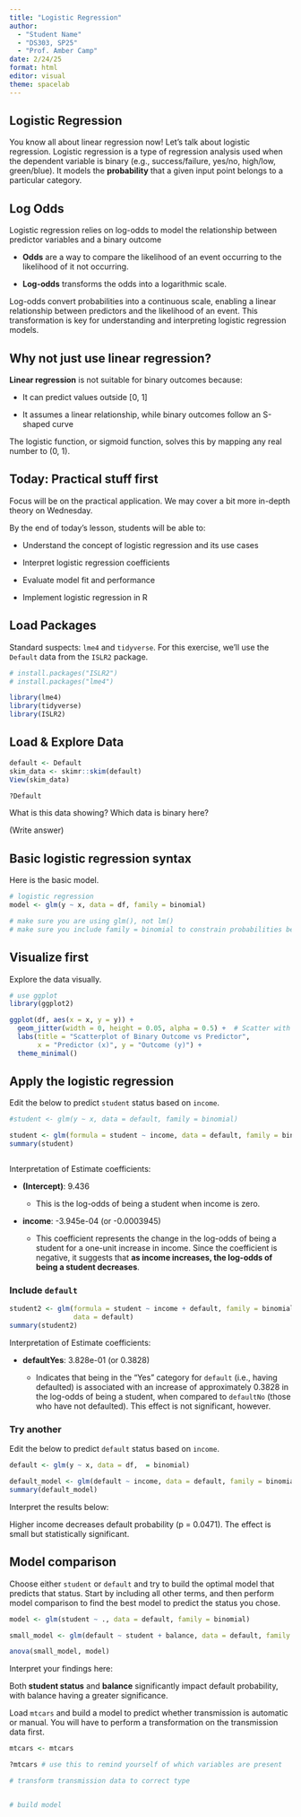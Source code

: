 ```yaml
---
title: "Logistic Regression"
author: 
  - "Student Name"
  - "DS303, SP25"
  - "Prof. Amber Camp"
date: 2/24/25
format: html
editor: visual
theme: spacelab
---
```


## Logistic Regression

You know all about linear regression now! Let's talk about logistic regression. Logistic regression is a type of regression analysis used when the dependent variable is binary (e.g., success/failure, yes/no, high/low, green/blue). It models the **probability** that a given input point belongs to a particular category.

## Log Odds

Logistic regression relies on log-odds to model the relationship between predictor variables and a binary outcome

-   **Odds** are a way to compare the likelihood of an event occurring to the likelihood of it not occurring.

-   **Log-odds** transforms the odds into a logarithmic scale.

Log-odds convert probabilities into a continuous scale, enabling a linear relationship between predictors and the likelihood of an event. This transformation is key for understanding and interpreting logistic regression models.

## Why not just use linear regression?

**Linear regression** is not suitable for binary outcomes because:

-   It can predict values outside \[0, 1\]

-   It assumes a linear relationship, while binary outcomes follow an S-shaped curve

The logistic function, or sigmoid function, solves this by mapping any real number to (0, 1).

## Today: Practical stuff first

Focus will be on the practical application. We may cover a bit more in-depth theory on Wednesday.

By the end of today's lesson, students will be able to:

-   Understand the concept of logistic regression and its use cases

-   Interpret logistic regression coefficients

-   Evaluate model fit and performance

-   Implement logistic regression in R

## Load Packages

Standard suspects: `lme4` and `tidyverse`. For this exercise, we'll use the `Default` data from the `ISLR2` package.

```r
# install.packages("ISLR2")
# install.packages("lme4")

library(lme4)
library(tidyverse)
library(ISLR2)
```

## Load & Explore Data

```r
default <- Default
skim_data <- skimr::skim(default)
View(skim_data)

?Default
```

What is this data showing? Which data is binary here?

(Write answer)

## Basic logistic regression syntax

Here is the basic model.

```r
# logistic regression
model <- glm(y ~ x, data = df, family = binomial)

# make sure you are using glm(), not lm()
# make sure you include family = binomial to constrain probabilities between 0 and 1 and transform the probabilities to the log-odds scale.
```

## Visualize first

Explore the data visually.

```r
# use ggplot
library(ggplot2)

ggplot(df, aes(x = x, y = y)) +
  geom_jitter(width = 0, height = 0.05, alpha = 0.5) +  # Scatter with slight jitter
  labs(title = "Scatterplot of Binary Outcome vs Predictor",
       x = "Predictor (x)", y = "Outcome (y)") +
  theme_minimal()

```

## Apply the logistic regression

Edit the below to predict `student` status based on `income`.

```r
#student <- glm(y ~ x, data = default, family = binomial)

student <- glm(formula = student ~ income, data = default, family = binomial)
summary(student)
```

```r

```

Interpretation of Estimate coefficients:

-   **(Intercept)**: 9.436

    -   This is the log-odds of being a student when income is zero.

-   **income**: -3.945e-04 (or -0.0003945)

    -   This coefficient represents the change in the log-odds of being a student for a one-unit increase in income. Since the coefficient is negative, it suggests that **as income increases, the log-odds of being a student decreases**.

### Include `default`

```r
student2 <- glm(formula = student ~ income + default, family = binomial,
                data = default)
summary(student2)
```

Interpretation of Estimate coefficients:

-   **defaultYes**: 3.828e-01 (or 0.3828)

    -   Indicates that being in the "Yes" category for `default` (i.e., having defaulted) is associated with an increase of approximately 0.3828 in the log-odds of being a student, when compared to `defaultNo` (those who have not defaulted). This effect is not significant, however.

### Try another

Edit the below to predict `default` status based on `income`.

```r
default <- glm(y ~ x, data = df,  = binomial)

default_model <- glm(default ~ income, data = default, family = binomial)
summary(default_model)
```

Interpret the results below:

Higher income decreases default probability (p = 0.0471). The effect is small but statistically significant.

## Model comparison

Choose either `student` or `default` and try to build the optimal model that predicts that status. Start by including all other terms, and then perform model comparison to find the best model to predict the status you chose.

```r
model <- glm(student ~ ., data = default, family = binomial)

small_model <- glm(default ~ student + balance, data = default, family = binomial)

anova(small_model, model)
```

Interpret your findings here:

Both **student status** and **balance** significantly impact default probability, with balance having a greater significance.

Load `mtcars` and build a model to predict whether transmission is automatic or manual. You will have to perform a transformation on the transmission data first.

```r
mtcars <- mtcars

?mtcars # use this to remind yourself of which variables are present

# transform transmission data to correct type


# build model
```
